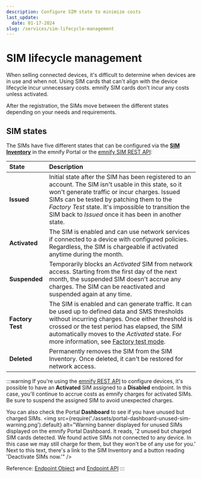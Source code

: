 ```yaml
---
description: Configure SIM state to minimize costs
last_update:
  date: 01-17-2024
slug: /services/sim-lifecycle-management
---
```


# SIM lifecycle management

When selling connected devices, it's difficult to determine when devices are in use and when not.
Using SIM cards that can't align with the device lifecycle incur unnecessary costs.
emnify SIM cards don't incur any costs unless activated.

After the registration, the SIMs move between the different states depending on your needs and requirements.

## SIM states

The SIMs have five different states that can be configured via the [**SIM Inventory**](/portal/sim-inventory) in the emnify Portal or the [emnify SIM REST API](https://cdn.emnify.net/api/doc/swagger.html#/SIM):

| State            | Description                                      |
|:-----------------|:-------------------------------------------------|
| **Issued**       | Initial state after the SIM has been registered to an account. The SIM isn't usable in this state, so it won't generate traffic or incur charges. Issued SIMs can be tested by patching them to the _Factory Test_ state. It's impossible to transition the SIM back to _Issued_ once it has been in another state. |
| **Activated**    | The SIM is enabled and can use network services if connected to a device with configured policies. Regardless, the SIM is chargeable if activated anytime during the month. |
| **Suspended**    | Temporarily blocks an _Activated_ SIM from network access. Starting from the first day of the next month, the suspended SIM doesn't accrue any charges. The SIM can be reactivated and suspended again at any time. |
| **Factory Test** | The SIM is enabled and can generate traffic. It can be used up to defined data and SMS thresholds without incurring charges. Once either threshold is crossed or the test period has elapsed, the SIM automatically moves to the _Activated_ state. For more information, see [Factory test mode](/services/factory-test-mode). |
| **Deleted**      | Permanently removes the SIM from the SIM Inventory. Once deleted, it can't be restored for network access. |

:::warning
If you're using the [emnify REST API](https://cdn.emnify.net/api/doc/index.html) to configure devices, it's possible to have an **Activated** SIM assigned to a **Disabled** endpoint.
In this case, you'll continue to accrue costs as emnify charges for activated SIMs.
Be sure to suspend the assigned SIM to avoid unexpected charges.

You can also check the Portal **Dashboard** to see if you have unused but charged SIMs.
<img
  src={require('./assets/portal-dashboard-unused-sim-warning.png').default}
  alt="Warning banner displayed for unused SIMs displayed on the emnify Portal Dashboard. It reads, '2 unused but charged SIM cards detected. We found active SIMs not connected to any device. In this case we may still charge for them, but they won't be of any use for you.' Next to this text, there's a link to the SIM Inventory and a button reading 'Deactivate SIMs now.'"
/>

Reference: [Endpoint Object](https://cdn.emnify.net/api/doc/endpoint.html) and [Endpoint API](https://cdn.emnify.net/api/doc/swagger.html#/Endpoint)
:::
